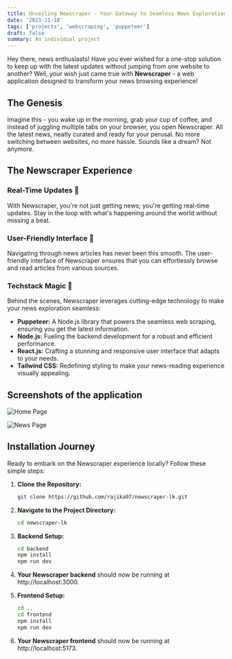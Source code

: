 ```yaml
---
title: Unveiling Newscraper - Your Gateway to Seamless News Exploration 🌐
date: '2023-11-18'
tags: ['projects', 'webscraping', 'puppeteer']
draft: false
summary: An individual project
---
```


Hey there, news enthusiasts! Have you ever wished for a one-stop solution to keep up with the latest updates without jumping from one website to another? Well, your wish just came true with **Newscraper** - a web application designed to transform your news browsing experience!

## The Genesis

Imagine this - you wake up in the morning, grab your cup of coffee, and instead of juggling multiple tabs on your browser, you open Newscraper. All the latest news, neatly curated and ready for your perusal. No more switching between websites, no more hassle. Sounds like a dream? Not anymore.

## The Newscraper Experience

### Real-Time Updates 🚀

With Newscraper, you're not just getting news; you're getting real-time updates. Stay in the loop with what's happening around the world without missing a beat.

### User-Friendly Interface 🌈

Navigating through news articles has never been this smooth. The user-friendly interface of Newscraper ensures that you can effortlessly browse and read articles from various sources.

### Techstack Magic 🔧

Behind the scenes, Newscraper leverages cutting-edge technology to make your news exploration seamless:

- **Puppeteer:** A Node.js library that powers the seamless web scraping, ensuring you get the latest information.
- **Node.js:** Fueling the backend development for a robust and efficient performance.
- **React.js:** Crafting a stunning and responsive user interface that adapts to your needs.
- **Tailwind CSS:** Redefining styling to make your news-reading experience visually appealing.

## Screenshots of the application

![Home Page](/static/images/Newscraper-Screenshot1.jpg)

![News Page](/static/images/Newscraper-Screenshot2.jpg)

## Installation Journey

Ready to embark on the Newscraper experience locally? Follow these simple steps:

1. **Clone the Repository:**

   ```bash
   git clone https://github.com/rajika97/newscraper-lk.git
   ```

2. **Navigate to the Project Directory:**

   ```bash
   cd newscraper-lk
   ```

3. **Backend Setup:**

   ```bash
   cd backend
   npm install
   npm run dev
   ```

4. **Your Newscraper backend** should now be running at http://localhost:3000.

5. **Frontend Setup:**

   ```bash
   cd ..
   cd frontend
   npm install
   npm run dev
   ```

6. **Your Newscraper frontend** should now be running at http://localhost:5173.
